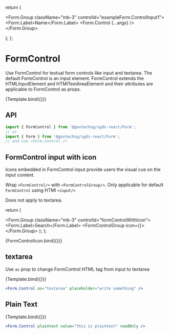 
<Meta title="Components/Form/FormControl" component={FormControl} />

  return (
    <Form>
      <Form.Group className="mb-3" controlId="exampleForm.ControlInput1">
        <Form.Label>Name</Form.Label>
        <Form.Control {...args} />
      </Form.Group>
    </Form>
  );
};

# FormControl

Use FormControl for textual form controls like input and textarea. The default FormControl is an input element.
FormControl extends the HTMLInputElement and HTMlTextAreaElement and their attributes are applicable to FormControl as props.

<Canvas>
  <Story name="Default">{Template.bind({})}</Story>
</Canvas>

## API

```jsx
import { FormControl } from '@govtechsg/sgds-react/Form';
// or
import { Form } from '@govtechsg/sgds-react/Form';
// and use <Form.Control />
```

<ArgsTable story="Default" />

## FormControl input with icon

Icons embedded in FormControl input provide users the visual cue on the input content.

Wrap `<FormControl/>` with `<FormControlGroup/>`. Only applicable for default `FormControl` using HTMl `<input/>`

Does not apply to textarea.

  return (
    <Form>
    <Form.Group className="mb-3" controlId="formControlWithIcon">
    <Form.Label>Search</Form.Label>
    <FormControlGroup icon={<i className="bi bi-search"></i>}>
      <FormControl />
    </FormControlGroup>
    </Form.Group>
    </Form>
  );
};

<Canvas>
  <Story
    name="Form Control with Icon"
  >
    {FormControlIcon.bind({})}
  </Story>
</Canvas>

## textarea

Use `as` prop to change FormControl HTML tag from input to textarea

<Canvas>
  <Story
    name="Text area"
    args={{ as: 'textarea', placeholder: 'write something' }}
  >
    {Template.bind({})}
  </Story>
</Canvas>

```jsx
<Form.Control as="textarea" placeholder="write something" />
```

## Plain Text

<Canvas>
  <Story
    name="Plain text"
    args={{ plaintext: true, value: 'this is plaintext', readOnly: true }}
  >
    {Template.bind({})}
  </Story>
</Canvas>

```jsx
<Form.Control plaintext value="this is plaintext" readOnly />
```
